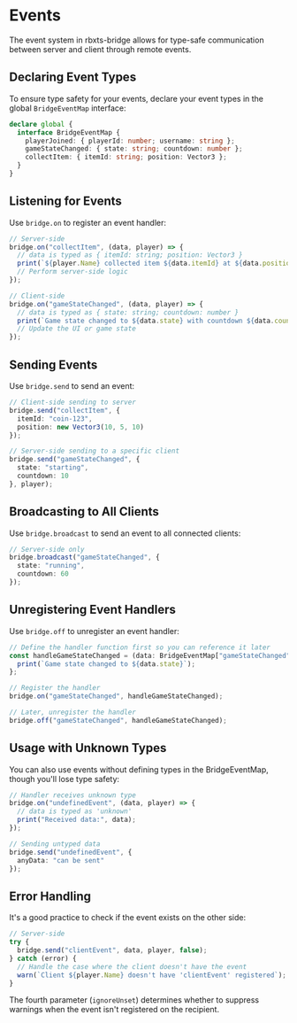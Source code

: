 # Events

The event system in rbxts-bridge allows for type-safe communication between server and client through remote events.

## Declaring Event Types

To ensure type safety for your events, declare your event types in the global `BridgeEventMap` interface:

```ts
declare global {
  interface BridgeEventMap {
    playerJoined: { playerId: number; username: string };
    gameStateChanged: { state: string; countdown: number };
    collectItem: { itemId: string; position: Vector3 };
  }
}
```

## Listening for Events

Use `bridge.on` to register an event handler:

```ts
// Server-side
bridge.on("collectItem", (data, player) => {
  // data is typed as { itemId: string; position: Vector3 }
  print(`${player.Name} collected item ${data.itemId} at ${data.position}`);
  // Perform server-side logic
});

// Client-side
bridge.on("gameStateChanged", (data, player) => {
  // data is typed as { state: string; countdown: number }
  print(`Game state changed to ${data.state} with countdown ${data.countdown}`);
  // Update the UI or game state
});
```

## Sending Events

Use `bridge.send` to send an event:

```ts
// Client-side sending to server
bridge.send("collectItem", { 
  itemId: "coin-123", 
  position: new Vector3(10, 5, 10) 
});

// Server-side sending to a specific client
bridge.send("gameStateChanged", { 
  state: "starting", 
  countdown: 10 
}, player);
```

## Broadcasting to All Clients

Use `bridge.broadcast` to send an event to all connected clients:

```ts
// Server-side only
bridge.broadcast("gameStateChanged", { 
  state: "running", 
  countdown: 60 
});
```

## Unregistering Event Handlers

Use `bridge.off` to unregister an event handler:

```ts
// Define the handler function first so you can reference it later
const handleGameStateChanged = (data: BridgeEventMap["gameStateChanged"]) => {
  print(`Game state changed to ${data.state}`);
};

// Register the handler
bridge.on("gameStateChanged", handleGameStateChanged);

// Later, unregister the handler
bridge.off("gameStateChanged", handleGameStateChanged);
```

## Usage with Unknown Types

You can also use events without defining types in the BridgeEventMap, though you'll lose type safety:

```ts
// Handler receives unknown type
bridge.on("undefinedEvent", (data, player) => {
  // data is typed as 'unknown'
  print("Received data:", data);
});

// Sending untyped data
bridge.send("undefinedEvent", { 
  anyData: "can be sent" 
});
```

## Error Handling

It's a good practice to check if the event exists on the other side:

```ts
// Server-side
try {
  bridge.send("clientEvent", data, player, false);
} catch (error) {
  // Handle the case where the client doesn't have the event
  warn(`Client ${player.Name} doesn't have 'clientEvent' registered`);
}
```

The fourth parameter (`ignoreUnset`) determines whether to suppress warnings when the event isn't registered on the recipient. 